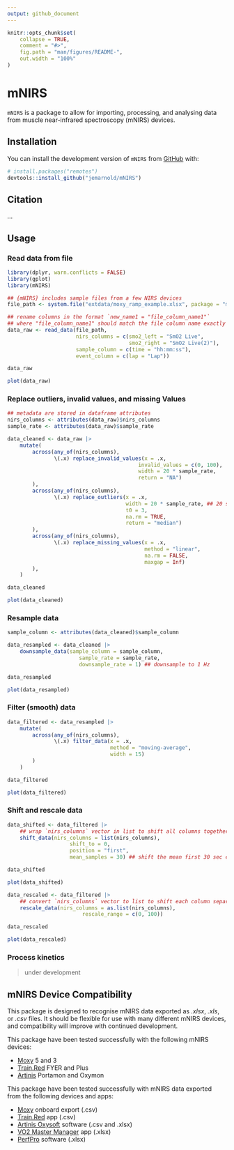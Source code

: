 ```yaml
---
output: github_document
---
```


<!-- README.md is generated from README.Rmd. Please edit that file -->

```r
knitr::opts_chunk$set(
    collapse = TRUE,
    comment = "#>",
    fig.path = "man/figures/README-",
    out.width = "100%"
)
```

# mNIRS 
<!-- # mNIRS <img src='man/figures/logo.png' align="right" height="240" /> -->

<!-- badges: start -->
<!-- badges: end -->

`mNIRS` is a package to allow for importing, processing, and analysing data 
from muscle near-infrared spectroscopy (mNIRS) devices.

## Installation

You can install the development version of `mNIRS` from
[GitHub](https://github.com/jemarnold/mNIRS) with:

``` r
# install.packages("remotes")
devtools::install_github("jemarnold/mNIRS")
```

## Citation

...

## Usage

### Read data from file

```r
library(dplyr, warn.conflicts = FALSE)
library(gplot)
library(mNIRS)

## {mNIRS} includes sample files from a few NIRS devices
file_path <- system.file("extdata/moxy_ramp_example.xlsx", package = "mNIRS")

## rename columns in the format `new_name1 = "file_column_name1"`
## where "file_column_name1" should match the file column name exactly
data_raw <- read_data(file_path,
                      nirs_columns = c(smo2_left = "SmO2 Live",
                                       smo2_right = "SmO2 Live(2)"),
                      sample_column = c(time = "hh:mm:ss"),
                      event_column = c(lap = "Lap"))

data_raw

plot(data_raw)
```


### Replace outliers, invalid values, and missing Values

```r

## metadata are stored in dataframe attributes
nirs_columns <- attributes(data_raw)$nirs_columns
sample_rate <- attributes(data_raw)$sample_rate

data_cleaned <- data_raw |> 
    mutate(
        across(any_of(nirs_columns), 
               \(.x) replace_invalid_values(x = .x,
                                          invalid_values = c(0, 100),
                                          width = 20 * sample_rate,
                                          return = "NA")
        ),
        across(any_of(nirs_columns), 
               \(.x) replace_outliers(x = .x,
                                      width = 20 * sample_rate, ## 20 sec median window
                                      t0 = 3,
                                      na.rm = TRUE,
                                      return = "median")
        ),
        across(any_of(nirs_columns), 
               \(.x) replace_missing_values(x = .x,
                                            method = "linear",
                                            na.rm = FALSE,
                                            maxgap = Inf)
        ),
    )

data_cleaned

plot(data_cleaned)
```


### Resample data

```r

sample_column <- attributes(data_cleaned)$sample_column

data_resampled <- data_cleaned |> 
    downsample_data(sample_column = sample_column,
                       sample_rate = sample_rate,
                       downsample_rate = 1) ## downsample to 1 Hz

data_resampled

plot(data_resampled)
```


### Filter (smooth) data

```r
data_filtered <- data_resampled |> 
    mutate(
        across(any_of(nirs_columns),
               \(.x) filter_data(x = .x,
                                 method = "moving-average",
                                 width = 15)
        )
    )

data_filtered

plot(data_filtered)
```


### Shift and rescale data

```r
data_shifted <- data_filtered |> 
    ## wrap `nirs_columns` vector in list to shift all columns together
    shift_data(nirs_columns = list(nirs_columns), 
                    shift_to = 0,
                    position = "first",
                    mean_samples = 30) ## shift the mean first 30 sec equal to zero

data_shifted

plot(data_shifted)

data_rescaled <- data_filtered |> 
    ## convert `nirs_columns` vector to list to shift each column separately
    rescale_data(nirs_columns = as.list(nirs_columns), 
                        rescale_range = c(0, 100))

data_rescaled

plot(data_rescaled)
```


### Process kinetics

> under development

## mNIRS Device Compatibility

This package is designed to recognise mNIRS data exported as *.xlsx*, *.xls*, 
or *.csv* files.
It should be flexible for use with many different mNIRS devices, and 
compatibility will improve with continued development.

This package have been tested successfully with the following mNIRS devices:

* [Moxy](https://www.moxymonitor.com/) 5 and 3
* [Train.Red](https://train.red/) FYER and Plus
* [Artinis](https://www.artinis.com/nirs-devices) Portamon and Oxymon

This package have been tested successfully with mNIRS data exported from the 
following devices and apps:

* [Moxy](https://www.moxymonitor.com/) onboard export (.csv)
* [Train.Red](https://train.red/) app (.csv)
* [Artinis Oxysoft](https://www.artinis.com/oxysoft) software (.csv and .xlsx)
* [VO2 Master Manager](https://vo2master.com/features/) app (.xlsx)
* [PerfPro](https://perfprostudio.com/) software (.xlsx)
